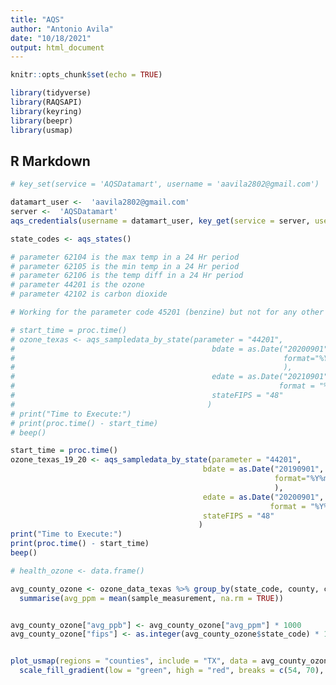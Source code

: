 ```yaml
---
title: "AQS"
author: "Antonio Avila"
date: "10/18/2021"
output: html_document
---
```


```r
knitr::opts_chunk$set(echo = TRUE)

library(tidyverse)
library(RAQSAPI)
library(keyring)
library(beepr)
library(usmap)
```

## R Markdown

```r
# key_set(service = 'AQSDatamart', username = 'aavila2802@gmail.com')

datamart_user <-  'aavila2802@gmail.com'
server <-  'AQSDatamart'
aqs_credentials(username = datamart_user, key_get(service = server, username = datamart_user))
```

```r

state_codes <- aqs_states()

```


```r

# parameter 62104 is the max temp in a 24 Hr period
# parameter 62105 is the min temp in a 24 Hr period
# parameter 62106 is the temp diff in a 24 Hr period
# parameter 44201 is the ozone 
# parameter 42102 is carbon dioxide

# Working for the parameter code 45201 (benzine) but not for any other codes from the list above

# start_time = proc.time()
# ozone_texas <- aqs_sampledata_by_state(parameter = "44201",
#                                            bdate = as.Date("20200901",
#                                                            format="%Y%m%d"
#                                                            ),
#                                            edate = as.Date("20210901",
#                                                           format = "%Y%m%d"),
#                                            stateFIPS = "48"
#                                           )
# print("Time to Execute:")
# print(proc.time() - start_time)
# beep()

```


```r
start_time = proc.time()
ozone_texas_19_20 <- aqs_sampledata_by_state(parameter = "44201",
                                           bdate = as.Date("20190901",
                                                           format="%Y%m%d"
                                                           ),
                                           edate = as.Date("20200901",
                                                          format = "%Y%m%d"),
                                           stateFIPS = "48"
                                          )
print("Time to Execute:")
print(proc.time() - start_time)
beep()
```


```r

# health_ozone <- data.frame()

avg_county_ozone <- ozone_data_texas %>% group_by(state_code, county, county_code, site_number) %>% 
  summarise(avg_ppm = mean(sample_measurement, na.rm = TRUE))


avg_county_ozone["avg_ppb"] <- avg_county_ozone["avg_ppm"] * 1000
avg_county_ozone["fips"] <- as.integer(avg_county_ozone$state_code) * 1000 + as.integer(avg_county_ozone$county_code)


plot_usmap(regions = "counties", include = "TX", data = avg_county_ozone, values = "avg_ppb") +
  scale_fill_gradient(low = "green", high = "red", breaks = c(54, 70), labels = c("Good", "Unhealthy"))




  
```




























